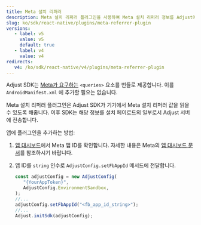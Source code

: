 ```yaml
---
title: Meta 설치 리퍼러
description: Meta 설치 리퍼러 플러그인을 사용하여 Meta 설치 리퍼러 정보를 Adjust에 전송합니다.
slug: ko/sdk/react-native/plugins/meta-referrer-plugin
versions:
   - label: v5
     value: v5
     default: true
   - label: v4
     value: v4
redirects:
   v4: /ko/sdk/react-native/v4/plugins/meta-referrer-plugin
---
```


<Callout type="note">

Adjust SDK는 [Meta가 요구하는](https://developers.facebook.com/docs/app-ads/meta-install-referrer#step-1--add-the-meta-apps) `<queries>` 요소를 번들로 제공합니다. 이를 `AndroidManifest.xml` 에 추가할 필요는 없습니다.

</Callout>

Meta 설치 리퍼러 플러그인은 Adjust SDK가 기기에서 Meta 설치 리퍼러 값을 읽을 수 있도록 해줍니다. 이후 SDK는 해당 정보를 설치 페이로드의 일부로서 Adjust 서버에 전송합니다.

앱에 플러그인을 추가하는 방법:

1. [앱 대시보드](https://developers.facebook.com/apps)에서 Meta 앱 ID를 확인합니다. 자세한 내용은 Meta의 [앱 대시보드 문서](https://developers.facebook.com/docs/development/create-an-app/app-dashboard)를 참조하시기 바랍니다.

2. 앱 ID를 `string` 인수로 `AdjustConfig.setFbAppId` 메서드에 전달합니다.

   ```jsx
   const adjustConfig = new AdjustConfig(
      "{YourAppToken}",
      AdjustConfig.EnvironmentSandbox,
   );
   //...
   adjustConfig.setFbAppId("<fb_app_id_string>");
   //...
   Adjust.initSdk(adjustConfig);
   ```
